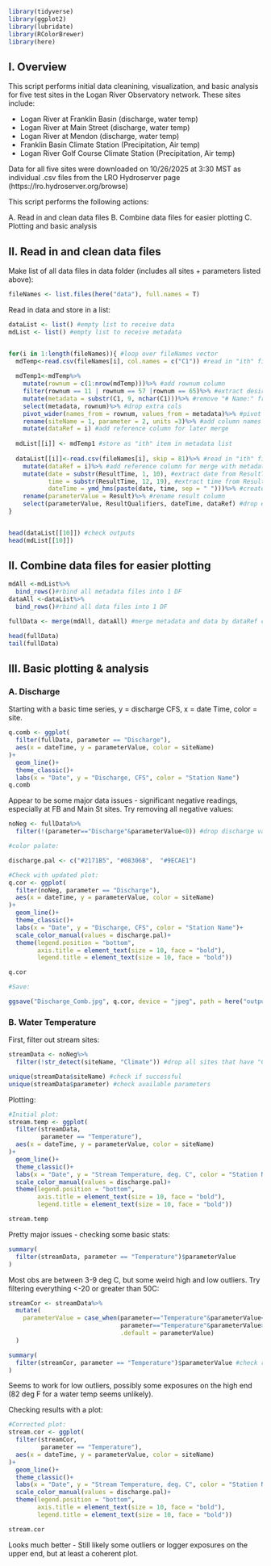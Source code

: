 ```r
library(tidyverse)
library(ggplot2)
library(lubridate)
library(RColorBrewer)
library(here)
```

## I. Overview

This script performs initial data cleanining, visualization, and basic analysis for five test sites in the Logan River Observatory network. These sites include: 

- Logan River at Franklin Basin (discharge, water temp)
- Logan River at Main Street (discharge, water temp)
- Logan River at Mendon (discharge, water temp)
- Franklin Basin Climate Station (Precipitation, Air temp)
- Logan River Golf Course Climate Station (Precipitation, Air temp)

Data for all five sites were downloaded on 10/26/2025 at 3:30 MST as individual .csv files from the LRO Hydroserver page (https://lro.hydroserver.org/browse)

This script performs the following actions: 

A. Read in and clean data files
B. Combine data files for easier plotting
C. Plotting and basic analysis


## II. Read in and clean data files

Make list of all data files in data folder (includes all sites + parameters listed above):

```r
fileNames <- list.files(here("data"), full.names = T)
```

Read in data and store in a list: 

```r
dataList <- list() #empty list to receive data
mdList <- list() #empty list to receive metadata


for(i in 1:length(fileNames)){ #loop over fileNames vector
  mdTemp<-read.csv(fileNames[i], col.names = c("C1")) #read in "ith" file
  
  mdTemp1<-mdTemp%>% 
    mutate(rownum = c(1:nrow(mdTemp)))%>% #add rownum column
    filter(rownum == 11 | rownum == 57 |rownum == 65)%>% #extract desired metadata rows (station name, parameter name)
    mutate(metadata = substr(C1, 9, nchar(C1)))%>% #remove "# Name:" from beginning of metadata entries
    select(metadata, rownum)%>% #drop extra cols
    pivot_wider(names_from = rownum, values_from = metadata)%>% #pivot wider to get columns for site name and parameter 
    rename(siteName = 1, parameter = 2, units =3)%>% #add column names
    mutate(dataRef = i) #add reference column for later merge
  
  mdList[[i]] <- mdTemp1 #store as "ith" item in metadata list
  
  dataList[[i]]<-read.csv(fileNames[i], skip = 81)%>% #read in "ith" file, skipping 81 lines of metadata
    mutate(dataRef = i)%>% #add reference column for merge with metadata
    mutate(date = substr(ResultTime, 1, 10), #extract date from ResultTime column
           time = substr(ResultTime, 12, 19), #extract time from ResultTime column
           dateTime = ymd_hms(paste(date, time, sep = " ")))%>% #create new dateTime column in POSIXct format
    rename(parameterValue = Result)%>% #rename result column
    select(parameterValue, ResultQualifiers, dateTime, dataRef) #drop extra cols
}


head(dataList[[10]]) #check outputs
head(mdList[[10]])

```

## II. Combine data files for easier plotting

```r
mdAll <-mdList%>%
  bind_rows()#rbind all metadata files into 1 DF
dataAll <-dataList%>%
  bind_rows()#rbind all data files into 1 DF

fullData <- merge(mdAll, dataAll) #merge metadata and data by dataRef column 

head(fullData)
tail(fullData)
```

## III. Basic plotting & analysis

### A. Discharge

Starting with a basic time series, y = discharge CFS, x = date Time, color = site. 

```r
q.comb <- ggplot(
  filter(fullData, parameter == "Discharge"), 
  aes(x = dateTime, y = parameterValue, color = siteName)
)+
  geom_line()+
  theme_classic()+
  labs(x = "Date", y = "Discharge, CFS", color = "Station Name")
q.comb
```

Appear to be some major data issues - significant negative readings, especially at FB and Main St sites. Try removing all negative values: 

```r
noNeg <- fullData%>%
  filter(!(parameter=="Discharge"&parameterValue<0)) #drop discharge values <0
```

```r
#color palate: 

discharge.pal <- c("#2171B5", "#08306B",  "#9ECAE1")

#Check with updated plot: 
q.cor <- ggplot(
  filter(noNeg, parameter == "Discharge"), 
  aes(x = dateTime, y = parameterValue, color = siteName)
)+
  geom_line()+
  theme_classic()+
  labs(x = "Date", y = "Discharge, CFS", color = "Station Name")+
  scale_color_manual(values = discharge.pal)+
  theme(legend.position = "bottom", 
        axis.title = element_text(size = 10, face = "bold"), 
        legend.title = element_text(size = 10, face = "bold"))

q.cor

#Save: 

ggsave("Discharge_Comb.jpg", q.cor, device = "jpeg", path = here("outputs", "plots"), units = "in", dpi = "retina", height = 6, width = 11)
```

### B. Water Temperature

First, filter out stream sites: 

```r
streamData <- noNeg%>%
  filter(!str_detect(siteName, "Climate")) #drop all sites that have "Climate" in the name

unique(streamData$siteName) #check if successful
unique(streamData$parameter) #check available parameters
```


Plotting:

```r
#Initial plot:
stream.temp <- ggplot(
  filter(streamData,
         parameter == "Temperature"), 
  aes(x = dateTime, y = parameterValue, color = siteName)
)+
  geom_line()+
  theme_classic()+
  labs(x = "Date", y = "Stream Temperature, deg. C", color = "Station Name")+
  scale_color_manual(values = discharge.pal)+
  theme(legend.position = "bottom", 
        axis.title = element_text(size = 10, face = "bold"), 
        legend.title = element_text(size = 10, face = "bold"))

stream.temp
```

Pretty major issues - checking some basic stats: 

```r
summary(
  filter(streamData, parameter == "Temperature")$parameterValue 
)
```

Most obs are between 3-9 deg C, but some weird high and low outliers. Try filtering everything <-20 or greater than 50C: 

```r
streamCor <- streamData%>%
  mutate(
    parameterValue = case_when(parameter=="Temperature"&parameterValue<(0-20)~NA, #replace all stream temps < -20 with NA
                               parameter=="Temperature"&parameterValue>50~NA, #replace all stream temps > 25 with NA
                               .default = parameterValue)
  )

summary(
  filter(streamCor, parameter == "Temperature")$parameterValue #check results
)
```

Seems to work for low outliers, possibly some exposures on the high end (82 deg F for a water temp seems unlikely).

Checking results with a plot: 

```r
#Corrected plot:
stream.cor <- ggplot(
  filter(streamCor,
         parameter == "Temperature"), 
  aes(x = dateTime, y = parameterValue, color = siteName)
)+
  geom_line()+
  theme_classic()+
  labs(x = "Date", y = "Stream Temperature, deg. C", color = "Station Name")+
  scale_color_manual(values = discharge.pal)+
  theme(legend.position = "bottom", 
        axis.title = element_text(size = 10, face = "bold"), 
        legend.title = element_text(size = 10, face = "bold"))

stream.cor
```

Looks much better - Still likely some outliers or logger exposures on the upper end, but at least a coherent plot. 

